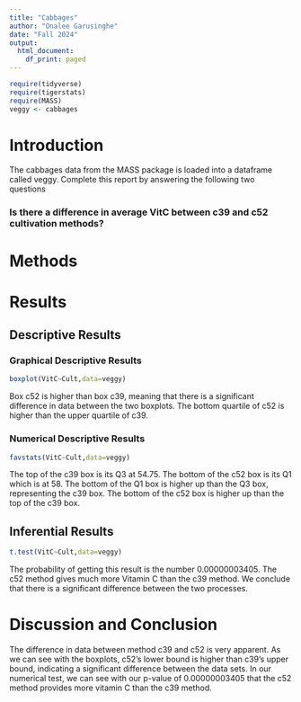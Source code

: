 ```yaml
---
title: "Cabbages"
author: "Onalee Garusinghe"
date: "Fall 2024"
output:
  html_document:
    df_print: paged
---
```


```r
require(tidyverse)
require(tigerstats)
require(MASS)
veggy <- cabbages
```

# Introduction

<!--In this section you explain what you are trying to show.  Where did the data come from?  What is the research or other question you are trying to answer?!-->
 The cabbages data from the MASS package is loaded into a dataframe called veggy. Complete this report by answering the following two questions  
 
### Is there a difference in average VitC between c39 and c52 cultivation methods?  

# Methods

<!--Decide on your methods:  use "variable analysis" or other appropriate descriptors.  Make sure to choose at least one graphical method and at least one numerical method.!-->

# Results

<!--Divide this section into two sub-sections:  One for your descriptive  results and one for your inferential results.!-->

## Descriptive Results

### Graphical Descriptive Results

<!--Graphical results here.  Make sure to show your code.  Provide appropriate labels for axes, giving units if possible, and provide a good title for the graph, too.  Use the graphical results to describe the patterns if any that exist in the data as focused toward the research question!-->



```r
boxplot(VitC~Cult,data=veggy)
```
  
Box c52 is higher than box c39, meaning that there is a significant difference in data between the two boxplots. The bottom quartile of c52 is higher than the upper quartile of c39. 

### Numerical Descriptive Results

<!--Numerical results go here. Use the numerical results to describe the patterns if any that exist in the data as focused toward the research question!-->
```r
favstats(VitC~Cult,data=veggy)
```
  
  The top of the c39 box is its Q3 at 54.75. The bottom of the c52 box is its Q1 which is at 58. The bottom of the Q1 box is higher up than the Q3 box, representing the c39 box. The bottom of the c52 box is higher up than the top of the c39 box.

## Inferential Results

<!--State hypothesis clearly.  Make sure your discussion of the inferential test covers all the aspects that the test output produces, such as test statistic, p-value etc.  Make a decision about the null hypothesis, explain the assumptions on which the selected test/procedure was based, and why the chosen procedure satisfys the assumptions and is appropriate to answer the research question!-->
```r
t.test(VitC~Cult,data=veggy)
```
  
  The probability of getting this result is the number 0.00000003405. The c52 method gives much more Vitamin C than the c39 method. We conclude that there is a significant difference between the two processes.



# Discussion and Conclusion

<!--Discussion and conclusion here.  If you found a relationship be sure to consider whether the relationship occurs because one of the variavbles causes the other, or whether they perhasps are related for some other reason.  Watch the chapter 6 videos from the GeorgeTown videos collection.!-->

The difference in data between method c39 and c52 is very apparent. As we can see with the boxplots, c52's lower bound is higher than c39's upper bound, indicating a significant difference between the data sets. In our numerical test, we can see with our p-value of 0.00000003405 that the c52 method provides more vitamin C than the c39 method.
